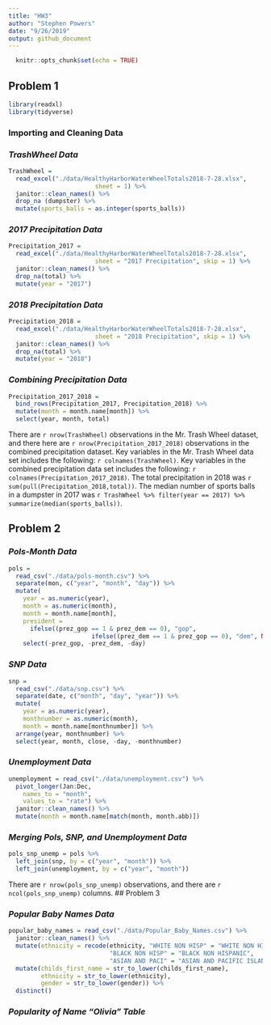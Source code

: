 ```yaml
---
title: "HW3"
author: "Stephen Powers"
date: "9/26/2019"
output: github_document
---
```



```r
  knitr::opts_chunk$set(echo = TRUE)
```

## Problem 1

```r
library(readxl)
library(tidyverse)
```

### Importing and Cleaning Data

### *TrashWheel Data*

```r
TrashWheel = 
  read_excel("./data/HealthyHarborWaterWheelTotals2018-7-28.xlsx",
                        sheet = 1) %>%
  janitor::clean_names() %>%
  drop_na (dumpster) %>%
  mutate(sports_balls = as.integer(sports_balls))
```

### *2017 Precipitation Data* 


```r
Precipitation_2017 =
  read_excel("./data/HealthyHarborWaterWheelTotals2018-7-28.xlsx",
                        sheet = "2017 Precipitation", skip = 1) %>%
  janitor::clean_names() %>%
  drop_na(total) %>%
  mutate(year = "2017")
```

### *2018 Precipitation Data* 


```r
Precipitation_2018 = 
  read_excel("./data/HealthyHarborWaterWheelTotals2018-7-28.xlsx",
                        sheet = "2018 Precipitation", skip = 1) %>%
  janitor::clean_names() %>%
  drop_na(total) %>%
  mutate(year = "2018")
```

### *Combining Precipitation Data* 

```r
Precipitation_2017_2018 = 
  bind_rows(Precipitation_2017, Precipitation_2018) %>%
  mutate(month = month.name[month]) %>%
  select(year, month, total)
```

There are `r nrow(TrashWheel)` observations in the Mr. Trash Wheel dataset, and there here are `r nrow(Precipitation_2017_2018)` observations in the combined precipitation dataset. Key variables in the Mr. Trash Wheel data set includes the following: `r colnames(TrashWheel)`. Key variables in the combined precipitation data set includes the following: `r colnames(Precipitation_2017_2018)`. The total precipitation in 2018 was `r sum(pull(Precipitation_2018,total))`. The median number of sports balls in a dumpster in 2017 was `r TrashWheel %>% filter(year == 2017) %>% summarize(median(sports_balls))`.


## Problem 2

### *Pols-Month Data* 

```r
pols =
  read_csv("./data/pols-month.csv") %>%
  separate(mon, c("year", "month", "day")) %>%
  mutate(
    year = as.numeric(year),
    month = as.numeric(month),
    month = month.name[month],
    president = 
      ifelse((prez_gop == 1 & prez_dem == 0), "gop",
                       ifelse((prez_dem == 1 & prez_gop == 0), "dem", NA))) %>%
    select(-prez_gop, -prez_dem, -day)
```

### *SNP Data* 

```r
snp =
  read_csv("./data/snp.csv") %>%
  separate(date, c("month", "day", "year")) %>%
  mutate(
    year = as.numeric(year),
    monthnumber = as.numeric(month),
    month = month.name[monthnumber]) %>%
  arrange(year, monthnumber) %>%
  select(year, month, close, -day, -monthnumber)
```

### *Unemployment Data* 

```r
unemployment = read_csv("./data/unemployment.csv") %>%
  pivot_longer(Jan:Dec,
    names_to = "month",
    values_to = "rate") %>%
  janitor::clean_names() %>%
  mutate(month = month.name[match(month, month.abb)])
```

### *Merging Pols, SNP, and Unemployment Data* 

```r
pols_snp_unemp = pols %>%
  left_join(snp, by = c("year", "month")) %>%
  left_join(unemployment, by = c("year", "month"))
```

There are `r nrow(pols_snp_unemp)` observations, and there are `r ncol(pols_snp_unemp)` columns. 
## Problem 3


### *Popular Baby Names Data* 

```r
popular_baby_names = read_csv("./data/Popular_Baby_Names.csv") %>% 
  janitor::clean_names() %>% 
  mutate(ethnicity = recode(ethnicity, "WHITE NON HISP" = "WHITE NON HISPANIC",
                            "BLACK NON HISP" = "BLACK NON HISPANIC",
                            "ASIAN AND PACI" = "ASIAN AND PACIFIC ISLANDER")) %>% 
  mutate(childs_first_name = str_to_lower(childs_first_name),
         ethnicity = str_to_lower(ethnicity),
         gender = str_to_lower(gender)) %>% 
  distinct()
```

### *Popularity of Name "Olivia" Table* 

```r

```



